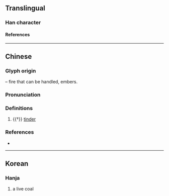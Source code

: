 {{also|关}}
{{character info/new}}
{{character info|0x2F919}}
==Translingual==

===Han character===
{{Han char|rn=86|rad=火|as=03|sn=7|four=|canj=FT|ids=⿱火廾}}

====References====
{{Han ref|kx=0666.110|dkj=18871|hdz=32189.080|uh=7077}}

----

==Chinese==
{{zh-forms}}

===Glyph origin===
{{Han compound|火|t1=fire|廾|t2=hands|ls=ic}} – fire that can be handled, embers.

===Pronunciation===
{{zh-pron
|m=zhuàn
|c=zyun6
|cat=n
}}

===Definitions===
{{zh-hanzi}}

# {{†}} [[tinder]]

===References===
* {{R:yue:Jyutping Database}}

----

==Korean==

===Hanja===
{{ko-hanja|hangeul=선|eumhun=|rv=seon|mr=sŏn|y=sen}}

# a live coal